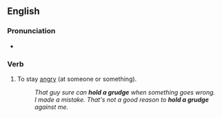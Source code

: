 ==English==

===Pronunciation===
* {{audio|en|en-au-hold a grudge.ogg|Audio (AU)}}

===Verb===
{{en-verb|head=[[hold]] [[a]] [[grudge]] (against)|holds a grudge|holding a grudge|held a grudge}}
{{wikipedia|Resentment}}

# {{lb|en|idiomatic}} To stay [[angry]] (at someone or something).
#: ''That guy sure can '''hold a grudge''' when something goes wrong.''
#: ''I made a mistake. That's not a good reason to '''hold a grudge''' against me.''